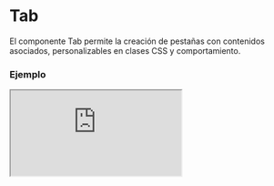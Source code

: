 
# Tab

El componente Tab permite la creación de pestañas con contenidos asociados, personalizables en clases CSS y comportamiento.

### Ejemplo

<Iframe minHeightIframe="30dvh" src="https://fenextjs-component-storybook.vercel.app/iframe.html?args=&id=component-tab--index&viewMode=story" />

### Importacion

Para importar el componente Tab, se puede hacer desde fenextjs

```tsx copy
import { Tab } from "fenextjs";
```

### Parametros

| Parametro | Tipo | Requerido | Default | Descripcion |
| --------- | ---- | --------- | ------- | ----------- |
| className | string | no | "" | Clase CSS para el contenedor del componente. |
| classNameContentHead | string | no | "" | Clase CSS para el contenedor del encabezado del contenido de las pestañas. |
| classNameHead | string | no | "" | Clase CSS para el encabezado de la pestaña. |
| classNameHeadItem | string | no | "" | Clase CSS para cada elemento del encabezado de la pestaña. |
| classNameHeadItemActive | string | no | "" | Clase CSS para el elemento activo del encabezado de la pestaña. |
| classNameBody | string | no | "" | Clase CSS para el contenedor del cuerpo de las pestañas. |
| classNameBodyItem | string | no | "" | Clase CSS para cada elemento del cuerpo de la pestaña. |
| items | TabItemProps[] | no | [] | Lista de objetos que representan las pestañas con encabezado y cuerpo. |
| defaultTab | number | no | 0 | Índice de la pestaña a mostrar por defecto. |
| activeTab | number | no | undefined | Índice de la pestaña actualmente activa. |
| onChange | (item: TabItemProps) =\> void | no | undefined | Función a ejecutar al cambiar de pestaña. |
| tabScrollActive | boolean | no | false | Determina si las pestañas deben estar en modo de desplazamiento al seleccionar. |
| validataTabOneHiddenHeader | boolean | no | true | Oculta el encabezado de las pestañas si solo hay una pestaña presente. |
| useCount | boolean | no | false | Permite mostrar un contador de elementos en el encabezado de la pestaña. |

### Storybook

Para ver el storybook del componente lo puede hacer con este [link](https://fenextjs-component-storybook.vercel.app/?path=/story/component-tab--index)

### Usos

- Ejemplo básico

```tsx copy
<Tab
    items={[
        { id: "tab1", head: "Tab 1", body: "Contenido 1" },
        { id: "tab2", head: "Tab 2", body: "Contenido 2" }
    ]}
/>
```

- Con clase personalizada y función de cambio

```tsx copy
<Tab 
    className="custom-tab" 
    onChange={(item) => console.log("Pestaña seleccionada:", item)} 
/>
```

- Con contador de elementos en el encabezado

```tsx copy
<Tab 
    items={[
        { id: "tab1", head: "Tab 1", body: "Contenido 1", useCount: true, count: 3, singular: "elemento", plural: "elementos" }
    ]}
    useCount={true}
/>
```

